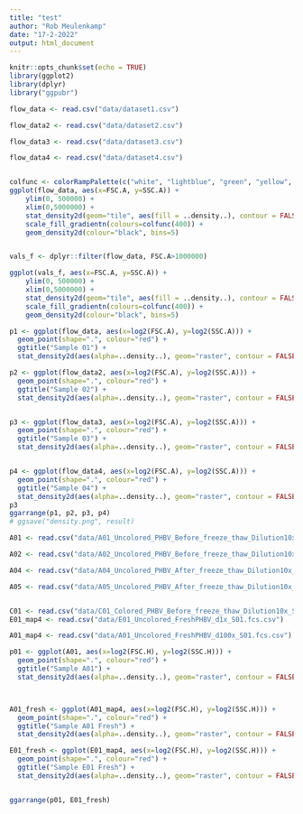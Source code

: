 ```yaml
---
title: "test"
author: "Rob Meulenkamp"
date: "17-2-2022"
output: html_document
---
```


```r
knitr::opts_chunk$set(echo = TRUE)
library(ggplot2)
library(dplyr)
library("ggpubr")
```



```r

flow_data <- read.csv("data/dataset1.csv")

flow_data2 <- read.csv("data/dataset2.csv")

flow_data3 <- read.csv("data/dataset3.csv")

flow_data4 <- read.csv("data/dataset4.csv")



```




```r
colfunc <- colorRampPalette(c("white", "lightblue", "green", "yellow", "red"))
ggplot(flow_data, aes(x=FSC.A, y=SSC.A)) +
    ylim(0, 500000) +
    xlim(0,5000000) +
    stat_density2d(geom="tile", aes(fill = ..density..), contour = FALSE) +
    scale_fill_gradientn(colours=colfunc(400)) + 
    geom_density2d(colour="black", bins=5) 


vals_f <- dplyr::filter(flow_data, FSC.A>1000000)

ggplot(vals_f, aes(x=FSC.A, y=SSC.A)) +
    ylim(0, 500000) +
    xlim(0,5000000) +
    stat_density2d(geom="tile", aes(fill = ..density..), contour = FALSE) +
    scale_fill_gradientn(colours=colfunc(400)) + 
    geom_density2d(colour="black", bins=5)
```


```r
p1 <- ggplot(flow_data, aes(x=log2(FSC.A), y=log2(SSC.A))) + 
  geom_point(shape=".", colour="red") + 
  ggtitle("Sample 01") + 
  stat_density2d(aes(alpha=..density..), geom="raster", contour = FALSE)

p2 <- ggplot(flow_data2, aes(x=log2(FSC.A), y=log2(SSC.A))) + 
  geom_point(shape=".", colour="red") + 
  ggtitle("Sample 02") + 
  stat_density2d(aes(alpha=..density..), geom="raster", contour = FALSE)


p3 <- ggplot(flow_data3, aes(x=log2(FSC.A), y=log2(SSC.A))) + 
  geom_point(shape=".", colour="red") + 
  ggtitle("Sample 03") + 
  stat_density2d(aes(alpha=..density..), geom="raster", contour = FALSE)


p4 <- ggplot(flow_data4, aes(x=log2(FSC.A), y=log2(SSC.A))) + 
  geom_point(shape=".", colour="red") + 
  ggtitle("Sample 04") + 
  stat_density2d(aes(alpha=..density..), geom="raster", contour = FALSE)
p3
ggarrange(p1, p2, p3, p4)
# ggsave("density.png", result)
```

```r

A01 <- read.csv("data/A01_Uncolored_PHBV_Before_freeze_thaw_Dilution10x_Sample01.fcs.csv")

A02 <- read.csv("data/A02_Uncolored_PHBV_Before_freeze_thaw_Dilution10x_Sample01..fcs.csv")

A04 <- read.csv("data/A04_Uncolored_PHBV_After_freeze_thaw_Dilution10x_Sample01..fcs.csv")

A05 <- read.csv("data/A05_Uncolored_PHBV_After_freeze_thaw_Dilution10x_Sample01.fcs.csv")


C01 <- read.csv("data/C01_Colored_PHBV_Before_freeze_thaw_Dilution10x_Sample01.fcs.csv")
E01_map4 <- read.csv("data/E01_Uncolored_FreshPHBV_d1x_S01.fcs.csv")

A01_map4 <- read.csv("data/A01_Uncolored_FreshPHBV_d100x_S01.fcs.csv")

p01 <- ggplot(A01, aes(x=log2(FSC.H), y=log2(SSC.H))) + 
  geom_point(shape=".", colour="red") + 
  ggtitle("Sample A01") + 
  stat_density2d(aes(alpha=..density..), geom="raster", contour = FALSE)



A01_fresh <- ggplot(A01_map4, aes(x=log2(FSC.H), y=log2(SSC.H))) + 
  geom_point(shape=".", colour="red") + 
  ggtitle("Sample A01 Fresh") + 
  stat_density2d(aes(alpha=..density..), geom="raster", contour = FALSE)

E01_fresh <- ggplot(E01_map4, aes(x=log2(FSC.H), y=log2(SSC.H))) + 
  geom_point(shape=".", colour="red") + 
  ggtitle("Sample E01 Fresh") + 
  stat_density2d(aes(alpha=..density..), geom="raster", contour = FALSE)


ggarrange(p01, E01_fresh)
```




